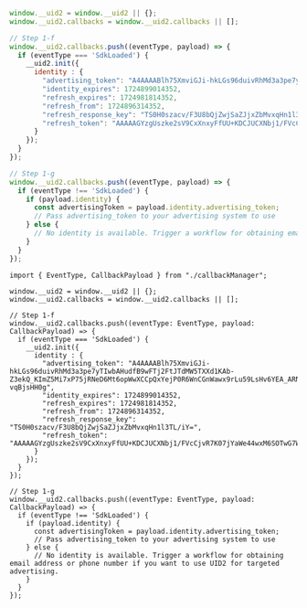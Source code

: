 
<Tabs>
<TabItem value='js' label='JavaScript'>

```js
window.__uid2 = window.__uid2 || {};
window.__uid2.callbacks = window.__uid2.callbacks || [];

// Step 1-f
window.__uid2.callbacks.push((eventType, payload) => {
  if (eventType === 'SdkLoaded') {
    __uid2.init({
      identity : {
        "advertising_token": "A4AAAABlh75XmviGJi-hkLGs96duivRhMd3a3pe7yTIwbAHudfB9wFTj2FtJTdMW5TXXd1KAb-Z3ekQ_KImZ5Mi7xP75jRNeD6Mt6opWwXCCpQxYejP0R6WnCGnWawx9rLu59LsHv6YEA_ARNIUUl9koobfA9pLmnxE3dRedDgCKm4xHXYk01Fr8rOts6iJj2AhYISR3XkyBpqzT-vqBjsHH0g",
        "identity_expires": 1724899014352,
        "refresh_expires": 1724981814352,
        "refresh_from": 1724896314352,
        "refresh_response_key": "TS0H0szacv/F3U8bQjZwjSaZJjxZbMvxqHn1l3TL/iY=",
        "refresh_token": "AAAAAGYzgUszke2sV9CxXnxyFfUU+KDCJUCXNbj1/FVcCjvR7K07jYaWe44wxM6SOTwG7WQB4XfIcquMqH57iHUnAu1zacYf9g58BtbhKCYWTwrdpB0fSqTANBXOYy+yBnl6tLRwVv32LqRCj76D8meO4tw+MKlUAc2EoFzFNPSfZLpA3Jk4q68vH6VJH/WIuu1tulrVm5J8RZAZnmTlEcsPdjoOC6X4w3aAwiwtbeGw7yOO0immpVoC5KaXnT9olRPTlrt8F9SvebLIcqkYhvRMPpl1S89yeneyGo++RnD9qSHIrfu9To3VwYW018QuvyA15uv4No4BoAzyPuHqzQ8gAs6csWwZ7VwfYD7DSJXlQiIpwzjA2Hl8mgg/5fcXwKEJ"
      }
    });
  }
});

// Step 1-g
window.__uid2.callbacks.push((eventType, payload) => {
  if (eventType !== 'SdkLoaded') {
    if (payload.identity) {
      const advertisingToken = payload.identity.advertising_token;
      // Pass advertising_token to your advertising system to use
    } else {
      // No identity is available. Trigger a workflow for obtaining email address or phone number if you want to use UID2 for targeted advertising.
    }
  }
});
```
</TabItem>
<TabItem value='ts' label='TypeScript'>

```tsx
import { EventType, CallbackPayload } from "./callbackManager";

window.__uid2 = window.__uid2 || {};
window.__uid2.callbacks = window.__uid2.callbacks || [];

// Step 1-f
window.__uid2.callbacks.push((eventType: EventType, payload: CallbackPayload) => {
  if (eventType === 'SdkLoaded') {
    __uid2.init({
      identity : {
        "advertising_token": "A4AAAABlh75XmviGJi-hkLGs96duivRhMd3a3pe7yTIwbAHudfB9wFTj2FtJTdMW5TXXd1KAb-Z3ekQ_KImZ5Mi7xP75jRNeD6Mt6opWwXCCpQxYejP0R6WnCGnWawx9rLu59LsHv6YEA_ARNIUUl9koobfA9pLmnxE3dRedDgCKm4xHXYk01Fr8rOts6iJj2AhYISR3XkyBpqzT-vqBjsHH0g",
        "identity_expires": 1724899014352,
        "refresh_expires": 1724981814352,
        "refresh_from": 1724896314352,
        "refresh_response_key": "TS0H0szacv/F3U8bQjZwjSaZJjxZbMvxqHn1l3TL/iY=",
        "refresh_token": "AAAAAGYzgUszke2sV9CxXnxyFfUU+KDCJUCXNbj1/FVcCjvR7K07jYaWe44wxM6SOTwG7WQB4XfIcquMqH57iHUnAu1zacYf9g58BtbhKCYWTwrdpB0fSqTANBXOYy+yBnl6tLRwVv32LqRCj76D8meO4tw+MKlUAc2EoFzFNPSfZLpA3Jk4q68vH6VJH/WIuu1tulrVm5J8RZAZnmTlEcsPdjoOC6X4w3aAwiwtbeGw7yOO0immpVoC5KaXnT9olRPTlrt8F9SvebLIcqkYhvRMPpl1S89yeneyGo++RnD9qSHIrfu9To3VwYW018QuvyA15uv4No4BoAzyPuHqzQ8gAs6csWwZ7VwfYD7DSJXlQiIpwzjA2Hl8mgg/5fcXwKEJ"
      }
    });
  }
});

// Step 1-g
window.__uid2.callbacks.push((eventType: EventType, payload: CallbackPayload) => {
  if (eventType !== 'SdkLoaded') {
    if (payload.identity) {
      const advertisingToken = payload.identity.advertising_token;
      // Pass advertising_token to your advertising system to use
    } else {
      // No identity is available. Trigger a workflow for obtaining email address or phone number if you want to use UID2 for targeted advertising.
    }
  }
});
```

</TabItem>
</Tabs>